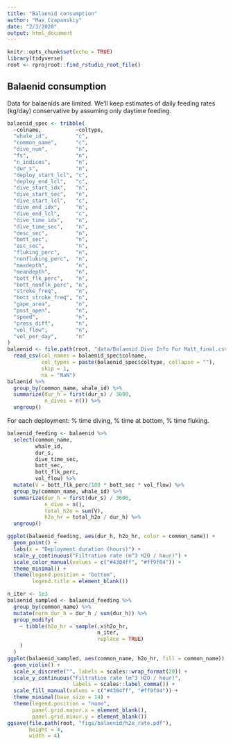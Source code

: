```yaml
---
title: "Balaenid consumption"
author: "Max Czapanskiy"
date: "2/3/2020"
output: html_document
---
```


```r
knitr::opts_chunk$set(echo = TRUE)
library(tidyverse)
root <- rprojroot::find_rstudio_root_file()
```

## Balaenid consumption

Data for balaenids are limited. We'll keep estimates of daily feeding rates (kg/day) conservative by assuming only daytime feeding.

```r
balaenid_spec <- tribble(
  ~colname,           ~coltype,
  "whale_id",         "c",
  "common_name",      "c",
  "dive_num",         "n",
  "fs",               "n",
  "n_indices",        "n",
  "dur_s",            "n",
  "deploy_start_lcl", "c",
  "deploy_end_lcl",   "c",
  "dive_start_idx",   "n",
  "dive_start_sec",   "n",
  "dive_start_lcl",   "c",
  "dive_end_idx",     "n",
  "dive_end_lcl",     "c",
  "dive_time_idx",    "n",
  "dive_time_sec",    "n",
  "desc_sec",         "n",
  "bott_sec",         "n",
  "asc_sec",          "n",
  "fluking_perc",     "n",
  "nonfluking_perc",  "n",
  "maxdepth",         "n",
  "meandepth",        "n",
  "bott_flk_perc",    "n",
  "bott_nonflk_perc", "n",
  "stroke_freq",      "n",
  "bott_stroke_freq", "n",
  "gape_area",        "n",
  "post_open",        "n",
  "speed",            "n",
  "press_diff",       "n",
  "vol_flow",         "n",
  "vol_per_day",      "n"
)
balaenid <- file.path(root, "data/Balaenid Dive Info For Matt_final.csv") %>% 
  read_csv(col_names = balaenid_spec$colname,
           col_types = paste(balaenid_spec$coltype, collapse = ""),
           skip = 1,
           na = "NaN")
balaenid %>% 
  group_by(common_name, whale_id) %>% 
  summarize(dur_h = first(dur_s) / 3600,
            n_dives = n()) %>% 
  ungroup()
```

For each deployment: % time diving, % time at bottom, % time fluking.

```r
balaenid_feeding <- balaenid %>% 
  select(common_name, 
         whale_id, 
         dur_s,
         dive_time_sec,
         bott_sec,
         bott_flk_perc,
         vol_flow) %>% 
  mutate(V = bott_flk_perc/100 * bott_sec * vol_flow) %>% 
  group_by(common_name, whale_id) %>% 
  summarize(dur_h = first(dur_s) / 3600,
            n_dive = n(),
            total_h2o = sum(V),
            h2o_hr = total_h2o / dur_h) %>% 
  ungroup()

ggplot(balaenid_feeding, aes(dur_h, h2o_hr, color = common_name)) +
  geom_point() +
  labs(x = "Deployment duration (hours)") +
  scale_y_continuous("Filtration rate (m^3 H2O / hour)") +
  scale_color_manual(values = c("#4304ff", "#ff9f04")) +
  theme_minimal() +
  theme(legend.position = "bottom",
        legend.title = element_blank())
```

```r
n_iter <- 1e3
balaenid_sampled <- balaenid_feeding %>% 
  group_by(common_name) %>% 
  mutate(norm_dur_h = dur_h / sum(dur_h)) %>% 
  group_modify(
    ~ tibble(h2o_hr = sample(.x$h2o_hr, 
                             n_iter, 
                             replace = TRUE)
    ) 
  )
ggplot(balaenid_sampled, aes(common_name, h2o_hr, fill = common_name)) +
  geom_violin() + 
  scale_x_discrete("", labels = scales::wrap_format(20)) +
  scale_y_continuous("Filtration rate (m^3 H2O / hour)",
                     labels = scales::label_comma()) +
  scale_fill_manual(values = c("#4304ff", "#ff9f04")) +
  theme_minimal(base_size = 14) +
  theme(legend.position = "none",
        panel.grid.major.x = element_blank(),
        panel.grid.minor.y = element_blank())
ggsave(file.path(root, "figs/balaenid/h2o_rate.pdf"),
       height = 4,
       width = 4)
```
